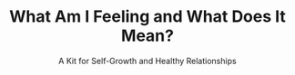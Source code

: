 ---
title: "What Am I Feeling and What Does It Mean?"
subtitle: "A Kit for Self-Growth and Healthy Relationships"
creator: "Eve A. Wood, M.D."
categories: ["vhs-right"]
featuredImage: "../src/assets/images/item/vhs-right/DSC02863.png"
views: ["../src/assets/images/item/vhs-right/DSC02863.png","../src/assets/images/item/vhs-right/DSC02864.png"]
nextItem: []
---
